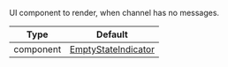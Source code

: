 UI component to render, when channel has no messages.

| Type | Default |
| - | - |
| component | [EmptyStateIndicator](https://github.com/GetStream/stream-chat-react-native/blob/master/package/src/components/Indicators/EmptyStateIndicator.tsx) |
